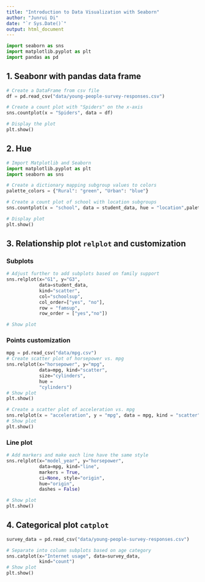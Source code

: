 ```yaml
---
title: "Introduction to Data Visualization with Seaborn"
author: "Junrui Di"
date: "`r Sys.Date()`"
output: html_document
---
```


```python
import seaborn as sns
import matplotlib.pyplot as plt
import pandas as pd
```

## 1. Seabonr with pandas data frame

```python
# Create a DataFrame from csv file
df = pd.read_csv("data/young-people-survey-responses.csv")

# Create a count plot with "Spiders" on the x-axis
sns.countplot(x = "Spiders", data = df)

# Display the plot
plt.show()
```

## 2. Hue
```python
# Import Matplotlib and Seaborn
import matplotlib.pyplot as plt
import seaborn as sns

# Create a dictionary mapping subgroup values to colors
palette_colors = {"Rural": "green", "Urban": "blue"}

# Create a count plot of school with location subgroups
sns.countplot(x = "school", data = student_data, hue = "location",palette=palette_colors)

# Display plot
plt.show()
```

## 3. Relationship plot `relplot` and customization

### Subplots
```python
# Adjust further to add subplots based on family support
sns.relplot(x="G1", y="G3", 
            data=student_data,
            kind="scatter", 
            col="schoolsup",
            col_order=["yes", "no"],
            row = "famsup",
            row_order = ["yes","no"])

# Show plot
```

### Points customization
```python
mpg = pd.read_csv("data/mpg.csv")
# Create scatter plot of horsepower vs. mpg
sns.relplot(x="horsepower", y="mpg", 
            data=mpg, kind="scatter", 
            size="cylinders",
            hue = 
            "cylinders")
# Show plot
plt.show()

# Create a scatter plot of acceleration vs. mpg
sns.relplot(x = "acceleration", y = "mpg", data = mpg, kind = "scatter", hue = "origin", style = "origin")
# Show plot
plt.show()
```

### Line plot
```python
# Add markers and make each line have the same style
sns.relplot(x="model_year", y="horsepower", 
            data=mpg, kind="line", 
            markers = True,
            ci=None, style="origin", 
            hue="origin",
            dashes = False)

# Show plot
plt.show()
```


## 4. Categorical plot `catplot`

```python
survey_data = pd.read_csv("data/young-people-survey-responses.csv")

# Separate into column subplots based on age category
sns.catplot(x="Internet usage", data=survey_data,
            kind="count")
# Show plot
plt.show()

```


